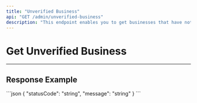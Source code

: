 ```yaml
---
title: "Unverified Business"
api: "GET /admin/unverified-business"
description: "This endpoint enables you to get businesses that have not been verified."
---
```


# Get Unverified Business

---

## Response Example

<ResponseExample>
```json
{
  "statusCode": "string",
  "message": "string"
}
```

</ResponseExample>
